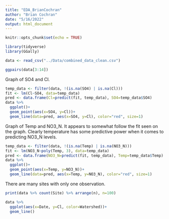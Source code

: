 ```yaml
---
title: "EDA_BrianCochran"
author: "Brian Cochran"
date: "5/16/2022"
output: html_document
---
```


```r
knitr::opts_chunk$set(echo = TRUE)

library(tidyverse)
library(GGally)
```


``` r
data <- read_csv("../Data/combined_data_clean.csv")
```


``` r
ggpairs(data[3:14])
```

Graph of SO4 and Cl.
``` r
temp_data <- filter(data, !(is.na(SO4) | is.na(Cl)))
fit <- lm(Cl~SO4, data=temp_data)
pred <- data.frame(Cl=predict(fit, temp_data), SO4=temp_data$SO4)
data %>%
  ggplot()+
  geom_point(aes(x=SO4, y=Cl))+
  geom_line(data=pred, aes(x=SO4, y=Cl), color="red", size=1)
```

Graph of Temp and NO3_N. It appears to somewhat follow the fit seen on the graph. Clearly temperature has some predictive power when it comes to predicting NO3_N levels.
``` r
temp_data <- filter(data, !(is.na(Temp) | is.na(NO3_N)))
fit <- lm(NO3_N~poly(Temp, 3), data=temp_data)
pred <- data.frame(NO3_N=predict(fit, temp_data), Temp=temp_data$Temp)
data %>%
  ggplot()+
  geom_point(aes(x=Temp, y=NO3_N))+
  geom_line(data=pred, aes(x=Temp, y=NO3_N), color="red", size=1)
```



There are many sites with only one observation.
``` r
print(data %>% count(Site) %>% arrange(n), n=100)
```


``` r
data %>%
  ggplot(aes(x=Date, y=Cl, color=Watershed))+
  geom_line()
```
